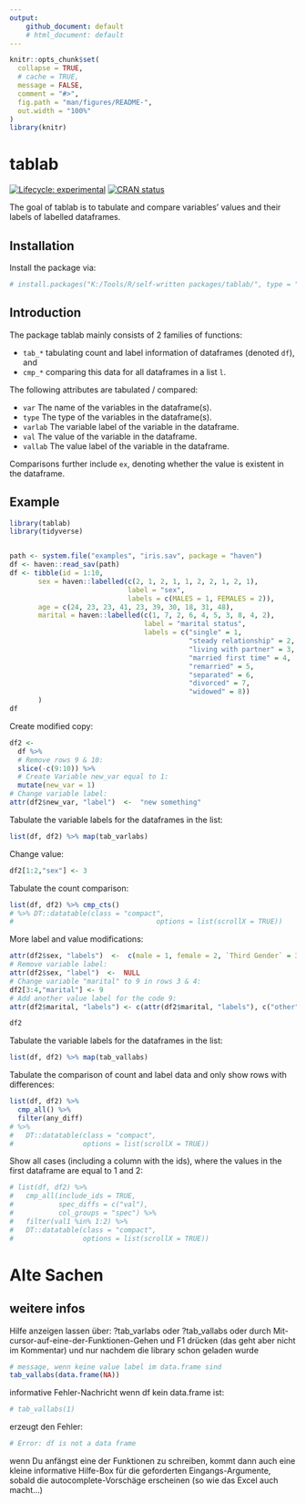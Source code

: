 ```yaml
---
output: 
    github_document: default
    # html_document: default
---
```


<!-- README.md is generated from README.Rmd. Please edit that file -->

```r
knitr::opts_chunk$set(
  collapse = TRUE,
  # cache = TRUE,
  message = FALSE,
  comment = "#>",
  fig.path = "man/figures/README-",
  out.width = "100%"
)
library(knitr)
```
# tablab

<!-- badges: start -->
[![Lifecycle: experimental](https://img.shields.io/badge/lifecycle-experimental-orange.svg)](https://www.tidyverse.org/lifecycle/#experimental)
[![CRAN status](https://www.r-pkg.org/badges/version/tablab)](https://cran.r-project.org/package=tablab)
<!-- badges: end -->

The goal of tablab is to tabulate and compare variables' values and their labels of labelled dataframes.

## Installation

Install the package via:

```r
# install.packages("K:/Tools/R/self-written packages/tablab/", type = "source", repos = NULL)
```

## Introduction

The package tablab mainly consists of 2 families of functions:

* `tab_*` tabulating count and label information of dataframes (denoted `df`), and
* `cmp_*` comparing this data for all dataframes in a list `l`.

The following attributes are tabulated / compared:

* `var` The name of the variables in the dataframe(s).
* `type` The type of the variables in the dataframe(s).
* `varlab` The variable label of the variable in the dataframe. 
* `val` The value of the variable in the dataframe. 
* `vallab` The value label of the variable in the dataframe. 

Comparisons further include `ex`, denoting whether the value is existent in the dataframe.

## Example


```r
library(tablab)
library(tidyverse)


path <- system.file("examples", "iris.sav", package = "haven")
df <- haven::read_sav(path)
df <- tibble(id = 1:10,
       sex = haven::labelled(c(2, 1, 2, 1, 1, 2, 2, 1, 2, 1),
                             label = "sex",
                             labels = c(MALES = 1, FEMALES = 2)),
       age = c(24, 23, 23, 41, 23, 39, 30, 18, 31, 48),
       marital = haven::labelled(c(1, 7, 2, 6, 4, 5, 3, 8, 4, 2),
                                 label = "marital status",
                                 labels = c("single" = 1,
                                            "steady relationship" = 2,
                                            "living with partner" = 3,
                                            "married first time" = 4,
                                            "remarried" = 5,
                                            "separated" = 6,
                                            "divorced" = 7,
                                            "widowed" = 8))
       )
df
```


Create modified copy:

```r
df2 <- 
  df %>% 
  # Remove rows 9 & 10:
  slice(-c(9:10)) %>% 
  # Create Variable new_var equal to 1:
  mutate(new_var = 1)
# Change variable label:
attr(df2$new_var, "label")  <-  "new something"
```

Tabulate the variable labels for the dataframes in the list:

```r
list(df, df2) %>% map(tab_varlabs)
```


Change value:

```r
df2[1:2,"sex"] <- 3
```

Tabulate the count comparison:

```r
list(df, df2) %>% cmp_cts()
# %>% DT::datatable(class = "compact",                   
#                                   options = list(scrollX = TRUE))

```

More label and value modifications:


```r
attr(df2$sex, "labels")  <-  c(male = 1, female = 2, `Third Gender` = 3)
# Remove variable label:
attr(df2$sex, "label")  <-  NULL
# Change variable "marital" to 9 in rows 3 & 4:
df2[3:4,"marital"] <- 9
# Add another value label for the code 9:
attr(df2$marital, "labels") <- c(attr(df2$marital, "labels"), c("other" = 9))

df2
```

Tabulate the variable labels for the dataframes in the list:

```r
list(df, df2) %>% map(tab_vallabs)
```



Tabulate the comparison of count and label data and only show rows with differences:

```r
list(df, df2) %>% 
  cmp_all() %>% 
  filter(any_diff)
# %>% 
#   DT::datatable(class = "compact",                   
#                 options = list(scrollX = TRUE))
```

Show all cases (including a column with the ids), where the values in the first dataframe are equal to 1 and 2:

```r
# list(df, df2) %>% 
#   cmp_all(include_ids = TRUE, 
#           spec_diffs = c("val"), 
#           col_groups = "spec") %>% 
#   filter(val1 %in% 1:2) %>% 
#   DT::datatable(class = "compact",                   
#                 options = list(scrollX = TRUE))
```


# Alte Sachen

## weitere infos

Hilfe anzeigen lassen über: ?tab_varlabs oder ?tab_vallabs oder durch
Mit-cursor-auf-eine-der-Funktionen-Gehen und F1 drücken (das geht aber nicht
im Kommentar) und nur nachdem die library schon geladen wurde

```r
  
# message, wenn keine value label im data.frame sind
tab_vallabs(data.frame(NA))

```

informative Fehler-Nachricht wenn df kein data.frame ist:

```r
# tab_vallabs(1)
```

erzeugt den Fehler:

```r
# Error: df is not a data frame
```


wenn Du anfängst eine der Funktionen zu schreiben, kommt dann auch eine kleine
informative Hilfe-Box für die geforderten Eingangs-Argumente, sobald die
autocomplete-Vorschäge erscheinen (so wie das Excel auch macht...)

